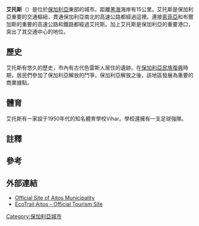 
{{refimprove|time=2012-01-26T15:20:39+00:00}}
{{Infobox Settlement <!--more fields are available for this Infobox--See Template:Infobox Settlement-->
|official_name = 艾托斯
|coordinates_region = BG
|subdivision_type = [[國家列表|國家]]
|subdivision_name       = [[保加利亞|保加利亞]]
|subdivision_type1      = [[保加利亞行政區劃|省]]<br><small>(Oblast)</small>
|timezone=[[Eastern_European_Time|EET]]
|utc_offset=+2
|timezone_DST=[[Eastern_European_Summer_Time|EEST]]
|utc_offset_DST=+3
|map_caption = Location of Aytos|
|pushpin_map            =Bulgaria <!-- the name of a location map as per http://en.wikipedia.org/wiki/Template:Location_map -->
|pushpin_label_position = <!-- the position of the pushpin label: left, right, top, bottom, none -->
|pushpin_map_caption    =Location of Aytos
|pushpin_mapsize        =
|leader_title           =市長
|postal_code_type       =[[List_of_postal_codes_in_Bulgaria|Postal Code]]
|
|
subdivision_name1=[[Burgas_Province|Burgas]]|
population_total=21,067|
population_as_of=2009年12月<ref name="statistika">{{en icon}} [http://www.nsi.bg/otrasalen.php?otr=53&a1=1583&a2=1584&a3=1588#cont Bulgarian National Statistical Institute - towns in 2009]</ref>|
elevation_m=95|
postal_code=8500|
area_code=0558|
latd=42|latm=42|lats=|latNS=N|longd=27|longm=15|longs=|longEW=E|leader_name=Vasil Edrev|
}}

'''艾托斯'''（{{lang-bg|Айтос}}）是位於[[保加利亞|保加利亞]]東部的城市。距離[[黑海|黑海]]海岸有15公里。艾托斯是保加利亞重要的交通樞紐，貫通保加利亞南北的高速公路都經過這裡。連接[[索菲亞|索菲亞]]和布爾加斯的重要的高速公路和鐵路都經過艾托斯。加上艾托斯是保加利亞的重要港口，突出了其交通中心的地位。

== 歷史 ==
艾托斯有悠久的歷史，市內有古代色雷斯人居住的遺跡。在[[保加利亞民族復興|保加利亞民族復興]]時期，居民們參加了保加利亞解放的鬥爭。保加利亞解放之後，該地區發展為重要的商業據點。

== 體育 ==
艾托斯有一家設于1950年代的知名體育學校Vihar。學校還擁有一支足球強隊。

== 註釋 ==
== 參考 ==
{{reflist}}

== 外部連結 ==
* [https://web.archive.org/web/20120209182741/http://www.aitos.org/ Official Site of Aitos Municipality]
* [https://web.archive.org/web/20071016074748/http://ecotrailaitos.com/ EcoTrail Aitos - Official Tourism Site]

{{保加利亞城市}}

[[Category:保加利亞城市|Category:保加利亞城市]]